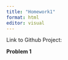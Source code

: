 ```yaml
---
title: "Homework1"
format: html
editor: visual
---
```


Link to Github Project:

**Problem 1**

```r

```


